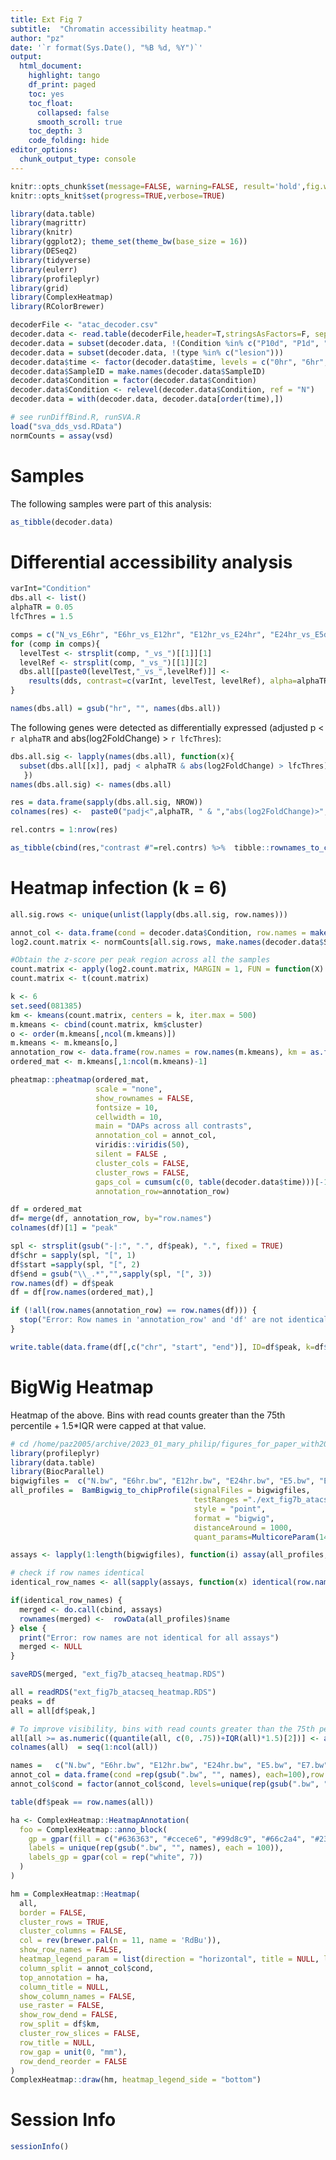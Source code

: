 ```yaml
---
title: Ext Fig 7
subtitle:  "Chromatin accessibility heatmap."
author: "pz"
date: '`r format(Sys.Date(), "%B %d, %Y")`'
output:
  html_document:
    highlight: tango
    df_print: paged
    toc: yes
    toc_float:
      collapsed: false
      smooth_scroll: true
    toc_depth: 3
    code_folding: hide
editor_options:
  chunk_output_type: console
---
```



```r
knitr::opts_chunk$set(message=FALSE, warning=FALSE, result='hold',fig.width=10,tidy=TRUE, cache=FALSE)
knitr::opts_knit$set(progress=TRUE,verbose=TRUE)
```

```r
library(data.table)
library(magrittr)
library(knitr)
library(ggplot2); theme_set(theme_bw(base_size = 16))
library(DESeq2)
library(tidyverse)
library(eulerr)
library(profileplyr)
library(grid)
library(ComplexHeatmap)
library(RColorBrewer)
```



```r
decoderFile <- "atac_decoder.csv"
decoder.data <- read.table(decoderFile,header=T,stringsAsFactors=F, sep=",")
decoder.data = subset(decoder.data, !(Condition %in% c("P10d", "P1d", "P5d")))
decoder.data = subset(decoder.data, !(type %in% c("lesion")))
decoder.data$time <- factor(decoder.data$time, levels = c("0hr", "6hr", "12hr", "24hr", "5d", "7d", "0d"))
decoder.data$SampleID = make.names(decoder.data$SampleID)
decoder.data$Condition = factor(decoder.data$Condition)
decoder.data$Condition <- relevel(decoder.data$Condition, ref = "N")
decoder.data = with(decoder.data, decoder.data[order(time),])
```


```r
# see runDiffBind.R, runSVA.R
load("sva_dds_vsd.RData")
normCounts = assay(vsd)
```

# Samples

The following samples were part of this analysis:

```r
as_tibble(decoder.data)
```

# Differential accessibility analysis


```r
varInt="Condition"
dbs.all <- list()
alphaTR = 0.05
lfcThres = 1.5

comps = c("N_vs_E6hr", "E6hr_vs_E12hr", "E12hr_vs_E24hr", "E24hr_vs_E5d", "E5d_vs_E7d", "E7d_vs_M")
for (comp in comps){
  levelTest <- strsplit(comp, "_vs_")[[1]][1]
  levelRef <- strsplit(comp, "_vs_")[[1]][2]
  dbs.all[[paste0(levelTest,"_vs_",levelRef)]] <- 
    results(dds, contrast=c(varInt, levelTest, levelRef), alpha=alphaTR) %>% as.data.frame()
}

names(dbs.all) = gsub("hr", "", names(dbs.all))
```


The following genes were detected as differentially expressed (adjusted p < `r alphaTR` and abs(log2FoldChange) > `r lfcThres`):

```r
dbs.all.sig <- lapply(names(dbs.all), function(x){
  subset(dbs.all[[x]], padj < alphaTR & abs(log2FoldChange) > lfcThres)
   })
names(dbs.all.sig) <- names(dbs.all)

res = data.frame(sapply(dbs.all.sig, NROW))
colnames(res) <-  paste0("padj<",alphaTR, " & ","abs(log2FoldChange)>",lfcThres)

rel.contrs = 1:nrow(res)

as_tibble(cbind(res,"contrast #"=rel.contrs) %>%  tibble::rownames_to_column(var="contrast"))
```

# Heatmap infection (k = 6)


```r
all.sig.rows <- unique(unlist(lapply(dbs.all.sig, row.names)))

annot_col <- data.frame(cond = decoder.data$Condition, row.names = make.names(decoder.data$SampleID))
log2.count.matrix <- normCounts[all.sig.rows, make.names(decoder.data$SampleID)]

#Obtain the z-score per peak region across all the samples
count.matrix <- apply(log2.count.matrix, MARGIN = 1, FUN = function(X) (X - mean(X))/sd(X))
count.matrix <- t(count.matrix)

k <- 6
set.seed(081385)
km <- kmeans(count.matrix, centers = k, iter.max = 500) 
m.kmeans <- cbind(count.matrix, km$cluster)
o <- order(m.kmeans[,ncol(m.kmeans)])
m.kmeans <- m.kmeans[o,]
annotation_row <- data.frame(row.names = row.names(m.kmeans), km = as.factor(m.kmeans[,ncol(m.kmeans)])) 
ordered_mat <- m.kmeans[,1:ncol(m.kmeans)-1]

pheatmap::pheatmap(ordered_mat, 
                   scale = "none", 
                   show_rownames = FALSE, 
                   fontsize = 10, 
                   cellwidth = 10,  
                   main = "DAPs across all contrasts",  
                   annotation_col = annot_col, 
                   viridis::viridis(50), 
                   silent = FALSE , 
                   cluster_cols = FALSE, 
                   cluster_rows = FALSE, 
                   gaps_col = cumsum(c(0, table(decoder.data$time)))[-1],
                   annotation_row=annotation_row)

```

```r
df = ordered_mat
df= merge(df, annotation_row, by="row.names")
colnames(df)[1] = "peak"

spl <- strsplit(gsub("-|:", ".", df$peak), ".", fixed = TRUE)
df$chr = sapply(spl, "[", 1)
df$start =sapply(spl, "[", 2)
df$end = gsub("\\_.*","",sapply(spl, "[", 3))
row.names(df) = df$peak
df = df[row.names(ordered_mat),]

if (!all(row.names(annotation_row) == row.names(df))) {
  stop("Error: Row names in 'annotation_row' and 'df' are not identical.")
}

write.table(data.frame(df[,c("chr", "start", "end")], ID=df$peak, k=df$k), "ext_fig7b_atacseq_heatmap.bed", sep="\t", quote=F, col.names=F, row.names = F)
```

# BigWig Heatmap

Heatmap of the above.
Bins with read counts greater than the 75th percentile + 1.5*IQR were capped at that value.


```r
# cd /home/paz2005/archive/2023_01_mary_philip/figures_for_paper_with2017
library(profileplyr)
library(data.table)
library(BiocParallel)
bigwigfiles =  c("N.bw", "E6hr.bw", "E12hr.bw", "E24hr.bw", "E5.bw", "E7.bw", "M.bw")
all_profiles =  BamBigwig_to_chipProfile(signalFiles = bigwigfiles,
                                         testRanges ="./ext_fig7b_atacseq_heatmap.bed",
                                         style = "point",
                                         format = "bigwig",
                                         distanceAround = 1000, 
                                         quant_params=MulticoreParam(14))

assays <- lapply(1:length(bigwigfiles), function(i) assay(all_profiles, i))

# check if row names identical 
identical_row_names <- all(sapply(assays, function(x) identical(row.names(x), row.names(assays[[1]]))))

if(identical_row_names) {
  merged <- do.call(cbind, assays)
  rownames(merged) <-  rowData(all_profiles)$name
} else {
  print("Error: row names are not identical for all assays")
  merged <- NULL
}

saveRDS(merged, "ext_fig7b_atacseq_heatmap.RDS")
```



```r
all = readRDS("ext_fig7b_atacseq_heatmap.RDS")
peaks = df
all = all[df$peak,]

# To improve visibility, bins with read counts greater than the 75th percentile + 1.5*IQR were capped at that value.
all[all >= as.numeric((quantile(all, c(0, .75))+IQR(all)*1.5)[2])] <- as.numeric((quantile(all, c(0, .75))+IQR(all)*1.5)[2])
colnames(all)  = seq(1:ncol(all))

names =   c("N.bw", "E6hr.bw", "E12hr.bw", "E24hr.bw", "E5.bw", "E7.bw", "M.bw")
annot_col = data.frame(cond =rep(gsub(".bw", "", names), each=100),row.names=colnames(all))
annot_col$cond = factor(annot_col$cond, levels=unique(rep(gsub(".bw", "", names), each=100)))

table(df$peak == row.names(all))

ha <- ComplexHeatmap::HeatmapAnnotation(
  foo = ComplexHeatmap::anno_block(
    gp = gpar(fill = c("#636363", "#ccece6", "#99d8c9", "#66c2a4", "#238b45", "#238b45", "#00441b")),
    labels = unique(rep(gsub(".bw", "", names), each = 100)),
    labels_gp = gpar(col = rep("white", 7))
  )
)

hm = ComplexHeatmap::Heatmap(
  all,
  border = FALSE,
  cluster_rows = TRUE,
  cluster_columns = FALSE,
  col = rev(brewer.pal(n = 11, name = 'RdBu')),
  show_row_names = FALSE,
  heatmap_legend_param = list(direction = "horizontal", title = NULL, legend_width = unit(6, "cm")),
  column_split = annot_col$cond,
  top_annotation = ha,
  column_title = NULL,
  show_column_names = FALSE,
  use_raster = FALSE,
  show_row_dend = FALSE,
  row_split = df$km,
  cluster_row_slices = FALSE,
  row_title = NULL,
  row_gap = unit(0, "mm"),
  row_dend_reorder = FALSE
)
ComplexHeatmap::draw(hm, heatmap_legend_side = "bottom")
```

# Session Info
```r
sessionInfo()
```